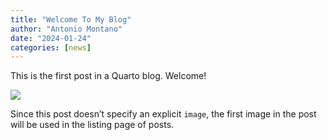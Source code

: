 ```yaml
---
title: "Welcome To My Blog"
author: "Antonio Montano"
date: "2024-01-24"
categories: [news]
---
```


This is the first post in a Quarto blog. Welcome!

![](thumbnail.jpg)

Since this post doesn't specify an explicit `image`, the first image in the post will be used in the listing page of posts.
